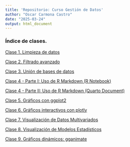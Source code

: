 ---
title: 'Repositorio: Curso Gestión de Datos'
author: "Oscar Carmona Castro"
date: "2025-03-24"
output: html_document
---



### **Índice de clases.**

[Clase 1. Limpieza de datos](Clase1_LimpiezaDatos.html)

[Clase 2. Filtrado avanzado](Clase2_FiltradoAvanzado.html) 

[Clase 3. Unión de bases de datos](Clase3_UnionBaseDatos.html)

[Clase 4 - Parte I: Uso de R Markdown (R Notebook)](Clase4_Parte I_Rmarkdown-Notebook.html) 

[Clase 4 - Parte II: Uso de R Markdown (Quarto Document)](Clase4_Parte II_Rmarkdown_Quarto.html)

[Clase 5. Gráficos con ggplot2](Clase5_Graficos_ggplot.html)

[Clase 6. Gráficos interactivos con plotly](Clase6_Graficos_ggplotly.html)

[Clase 7. Visualización de Datos Multivariados](Clase7_VisualizacionDatosMultivariados.html) 

[Clase 8. Visualización de Modelos Estadísticos](Clase8_VisualizacionModelosEstadisticos.html)

[Clase 9. Gráficos dinámicos: gganimate](Clase9_GraficosDinamicos_gganimate.html)




